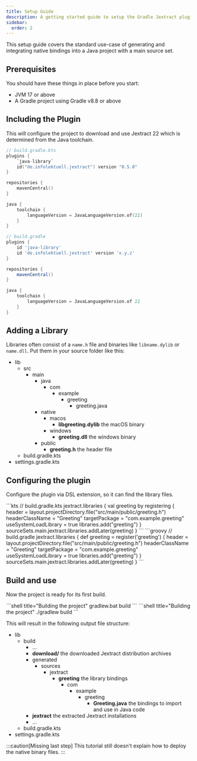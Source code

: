 ```yaml
---
title: Setup Guide
description: A getting started guide to setup the Gradle Jextract plugin
sidebar:
  order: 2
---
```



This setup guide covers the standard use-case of generating and integrating native bindings into a Java project with a main source set.

## Prerequisites

You should have these things in place before you start:

- JVM 17 or above
- A Gradle project using Gradle v8.8 or above

## Including the Plugin

This will configure the project to download and use Jextract 22 which is determined from the Java toolchain.

<Tabs syncKey="dsl">
<TabItem label="Kotlin">

```kts
// build.gradle.kts
plugins {
    `java-library`
    id("de.infolektuell.jextract") version "0.5.0"
}

repositories {
    mavenCentral()
}

java {
    toolchain {
        languageVersion = JavaLanguageVersion.of(22)
    }
}
```

</TabItem>
<TabItem label="Groovy">

```groovy
// build.gradle
plugins {
    id 'java-library'
    id 'de.infolektuell.jextract' version 'x.y.z'
}

repositories {
    mavenCentral()
}

java {
    toolchain {
        languageVersion = JavaLanguageVersion.of 22
    }
}
```

</TabItem>
</Tabs>

## Adding a Library

Libraries often consist of a `name.h` file and binaries like `libname.dylib` or `name.dll`.
Put them in your source folder like this:

<FileTree>

- lib
  - src
    - main
      - java
        - com
          - example
            - greeting
              - greeting.java
      - native
        - macos
          - **libgreeting.dylib** the macOS binary
        - windows
          - **greeting.dll** the windows binary
      - public
        - **greeting.h** the header file
  - build.gradle.kts
- settings.gradle.kts

</FileTree>

## Configuring the plugin

Configure the plugin via DSL extension, so it can find the library files.

<Tabs syncKey="dsl">
<TabItem label="Kotlin">
```kts
// build.gradle.kts
jextract.libraries {
    val greeting by registering {
        header = layout.projectDirectory.file("src/main/public/greeting.h")
        headerClassName = "Greeting"
        targetPackage = "com.example.greeting"
        useSystemLoadLibrary = true
        libraries.add("greeting")
    }
    sourceSets.main.jextract.libraries.addLater(greeting)
}
```
</TabItem>
<TabItem label="Groovy">
```groovy
// build.gradle
jextract.libraries {
    def greeting = register('greeting') {
        header = layout.projectDirectory.file("src/main/public/greeting.h")
        headerClassName = "Greeting"
        targetPackage = "com.example.greeting"
        useSystemLoadLibrary = true
        libraries.add("greeting")
    }
    sourceSets.main.jextract.libraries.addLater(greeting)
}
```
</TabItem>
</Tabs>

## Build and use

Now the project is ready for its first build.

<Tabs syncKey="os">
<TabItem label="Windows">
```shell title="Building the project"
gradlew.bat build
```
</TabItem>
<TabItem label="Linux">
```shell title="Building the project"
./gradlew build
```
</TabItem>
</Tabs>

This will result in the following output file structure:

<FileTree>

- lib
  - build
    - ...
    - **download/** the downloaded Jextract distribution archives
    - generated
      - sources
        - jextract
          - **greeting** the library bindings
            - com
              - example
                - greeting
                  - **Greeting.java** the bindings to import and use in Java code
    - **jextract** the extracted Jextract installations
    - ...
  - build.gradle.kts
- settings.gradle.kts

</FileTree>

:::caution[Missing last step]
This tutorial still doesn't explain how to deploy the native binary files.
:::

